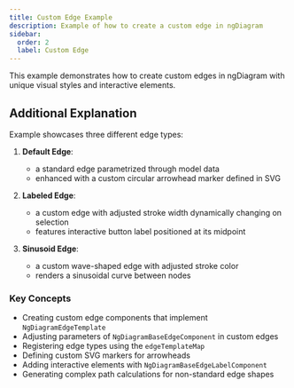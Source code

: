 ```yaml
---
title: Custom Edge Example
description: Example of how to create a custom edge in ngDiagram
sidebar:
  order: 2
  label: Custom Edge
---
```



This example demonstrates how to create custom edges in ngDiagram with unique visual styles and interactive elements.

<CustomEdge />
<CodeViewer dirName="examples/custom-edge" />

## Additional Explanation

Example showcases three different edge types:

1. **Default Edge**:
   - a standard edge parametrized through model data
   - enhanced with a custom circular arrowhead marker defined in SVG

2. **Labeled Edge**:
   - a custom edge with adjusted stroke width dynamically changing on selection
   - features interactive button label positioned at its midpoint

3. **Sinusoid Edge**:
   - a custom wave-shaped edge with adjusted stroke color
   - renders a sinusoidal curve between nodes

### Key Concepts

- Creating custom edge components that implement `NgDiagramEdgeTemplate`
- Adjusting parameters of `NgDiagramBaseEdgeComponent` in custom edges
- Registering edge types using the `edgeTemplateMap`
- Defining custom SVG markers for arrowheads
- Adding interactive elements with `NgDiagramBaseEdgeLabelComponent`
- Generating complex path calculations for non-standard edge shapes
